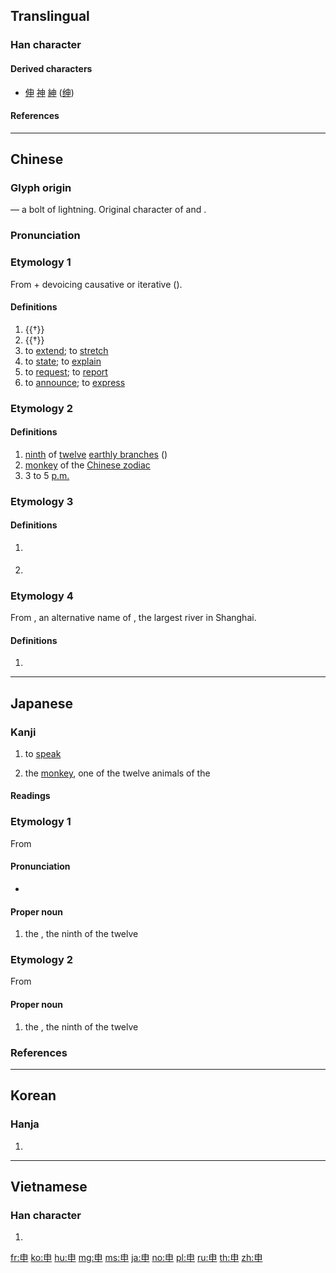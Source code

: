 {{character info/new}}
{{also|田|甲|由|𢑚}}
==Translingual==

===Han character===
{{Han char|rn=102|rad=田|as=00|sn=5|four=50006|canj=LWL|ids=⿻曰丨}}

====Derived characters====
* [[伸]] [[神]] [[紳]] ([[绅]])

====References====
{{Han ref|kx=0758.040|dkj=21726|dj=1168.010|hdz=42526.010|uh=7533}}

----

==Chinese==
{{zh-forms|alt=𢑚,𦥔,伸-“to extend; to stretch; to state; to explain”}}

===Glyph origin===
{{Han etyl}}

{{liushu|p}} — a bolt of lightning. Original character of {{och-l|電|lightning}} and {{och-l|神|god; deity; spirit}}.

===Pronunciation===
{{zh-pron
|m=shēn
|c=san1
|h=pfs=sṳ̂n
|mn=sin/chhun
|mn_note=sin - literary; chhun - vernacular
|mc=y
|oc=y
|cat=v,n,pn
}}

===Etymology 1===
From {{och-l|引|to pull; to draw}} + devoicing causative or iterative ({{zh-ref|Schuessler, 2007}}).

====Definitions====
{{zh-hanzi}}

# {{†}} {{zh-original|電|lightning}}
# {{†}} {{zh-original|神|lightning}}
# to [[extend]]; to [[stretch]]
# to [[state]]; to [[explain]]
# to [[request]]; to [[report]]
# to [[announce]]; to [[express]]

===Etymology 2===

====Definitions====
{{zh-hanzi}}

# [[ninth]] of [[twelve]] [[earthly branch]]es ({{zh-l|*十二支}})
# [[monkey]] of the [[Chinese zodiac]]
# 3 to 5 [[p.m.]]

===Etymology 3===

====Definitions====
{{zh-hanzi}}

# {{zh-div|國}} {{w|Shen (state)|Shen}} {{gloss|vassal state during the {{w|Zhou dynasty}}}}
# {{surname|lang=zh}}

===Etymology 4===
From {{zh-l|春申江}}, an alternative name of {{zh-l|黃浦江}}, the largest river in Shanghai.

====Definitions====
{{zh-hanzi}}

# {{zh-altname|上海}}

----

==Japanese==

===Kanji===
{{ja-kanji|grade=3|rs=田00}}

# {{qualifier|humble}} to [[speak]]
# the [[monkey]], one of the twelve animals of the {{w|Chinese zodiac}}

====Readings====
{{ja-readings
|goon=[[しん]] (shin)
|kanon=[[しん]] (shin)
|kun=[[もうす]] ([[申す]], mōsu), [[もうし]] ([[申し]], mōshi), [[さる]] (saru) {{non-joyo-reading}}
}}

===Etymology 1===
{{ja-kanjitab|さる|yomi=k}}
{{wp|lang=ja}}
From {{m|ja|猿|tr=saru||[[monkey]]}}

====Pronunciation====
{{ja-pron|acc=1|y=k|さる|acc_ref=DJR,SMK5,NHK}}
* {{hmp|lang=ja|sort=さる|猿|去る|避る|然る}}

====Proper noun====
{{ja-pos|proper|さる}}

# the {{w|Monkey (zodiac)|Monkey}}, the ninth of the twelve {{w|Earthly Branches}}

===Etymology 2===
{{ja-kanjitab|しん|yomi=o}}
From {{der|ja|ltc|申|tr=syin|sort=しん}}

====Proper noun====
{{ja-pos|proper|しん}}

# the {{w|Monkey (zodiac)|Monkey}}, the ninth of the twelve {{w|Earthly Branches}}

===References===
<references/>

{{cln|ja|words with multiple readings}}
{{C|ja|Earthly Branches|sort=さる}}
----

==Korean==

===Hanja===
{{ko-hanja|hangeul=신|eumhun=|rv=shin|mr=shin|y=shin}}

# {{defn|lang=ko|sort=田00}}

----

==Vietnamese==

===Han character===
{{vi-hantu|[[thân]]|rs=田00}}

# {{defn|lang=vi|sort=田00}}

[[fr:申]]
[[ko:申]]
[[hu:申]]
[[mg:申]]
[[ms:申]]
[[ja:申]]
[[no:申]]
[[pl:申]]
[[ru:申]]
[[th:申]]
[[zh:申]]